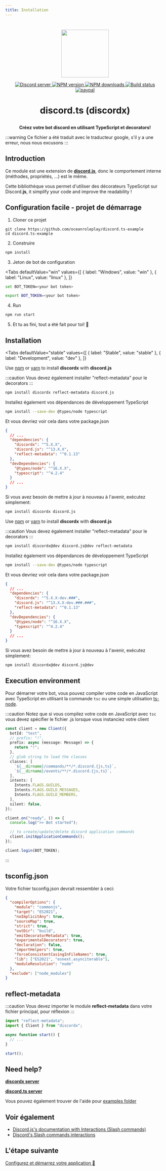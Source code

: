 ```yaml
---
title: Installation
---
```


#

<div>
  <p align="center">
    <img src="https://i.imgur.com/kSLOEIF.png" width="150px" />
  </p>
  <p align="center">
    <a href="https://discord.gg/yHQY9fexH9" class="badge">
      <img
        src="https://img.shields.io/discord/874802018361950248?color=5865F2&logo=discord&logoColor=white"
        alt="Discord server"
      />
    </a>
    <a href="https://www.npmjs.com/package/discordx" class="badge">
      <img
        src="https://img.shields.io/npm/v/discordx.svg?maxAge=3600"
        alt="NPM version"
      />
    </a>
    <a href="https://www.npmjs.com/package/discordx" class="badge">
      <img
        src="https://img.shields.io/npm/dt/discordx.svg?maxAge=3600"
        alt="NPM downloads"
      />
    </a>
    <a href="https://github.com/oceanroleplay/discord.ts/actions" class="badge">
      <img
        src="https://github.com/oceanroleplay/discord.ts/workflows/Build/badge.svg"
        alt="Build status"
      />
    </a>
    <a href="https://www.paypal.me/vijayxmeena" class="badge">
      <img
        src="https://img.shields.io/badge/donate-paypal-F96854.svg"
        alt="paypal"
      />
    </a>
  </p>
  <h1>
    <p align="center">discord.ts (discordx)</p>
  </h1>
  <p align="center">
    <b> Créez votre bot discord en utilisant TypeScript et decorators! </b>
  </p>
</div>

:::warning
Ce fichier a été traduit avec le traducteur google, s'il y a une erreur, nous nous excusons
:::

## Introduction

Ce module est une extension de **[discord.js](https://discord.js.org)**, donc le comportement interne (méthodes, propriétés, ...) est le même.

Cette bibliothèque vous permet d'utiliser des décorateurs TypeScript sur Discord.**js**, it simplify your code and improve the readability !

## Configuration facile - projet de démarrage

1. Cloner ce projet

```
git clone https://github.com/oceanroleplay/discord.ts-example
cd discord.ts-example
```

2. Construire

```bash npm2yarn
npm install
```

3. Jeton de bot de configuration

<Tabs
  defaultValue="win"
  values={[
    { label: "Windows", value: "win" },
    { label: "Linux", value: "linux" },
  ]}
>
<TabItem value="win">

```bash
set BOT_TOKEN=<your bot token>
```

</TabItem>

<TabItem value="linux">

```bash
export BOT_TOKEN=<your bot token>
```

</TabItem>
</Tabs>

4. Run

```bash npm2yarn
npm run start
```

5. Et tu as fini, tout a été fait pour toi! 🚀

## Installation

<Tabs
  defaultValue="stable"
  values={[
    { label: "Stable", value: "stable" },
    { label: "Development", value: "dev" },
  ]}
>
<TabItem value="stable">

Use [npm](https://www.npmjs.com/package/discordx) or [yarn](https://yarnpkg.com/package/discordx) to install **discordx** with **discord.js**

:::caution
Vous devez également installer "reflect-metadata" pour le decorators
:::

```bash npm2yarn
npm install discordx reflect-metadata discord.js
```

Installez également vos dépendances de développement TypeScript

```bash npm2yarn
npm install --save-dev @types/node typescript
```

Et vous devriez voir cela dans votre package.json

```json title="package.json"
{
  // ...
  "dependencies": {
    "discordx": "^5.X.X",
    "discord.js": "^13.X.X",
    "reflect-metadata": "^0.1.13"
  },
  "devDependencies": {
    "@types/node": "^16.X.X",
    "typescript": "^4.2.4"
  }
  // ...
}
```

Si vous avez besoin de mettre à jour à nouveau à l'avenir, exécutez simplement:

```bash npm2yarn
npm install discordx discord.js
```

</TabItem>

<TabItem value="dev">

Use [npm](https://www.npmjs.com/package/discordx) or [yarn](https://yarnpkg.com/package/discordx) to install **discordx** with **discord.js**

:::caution
Vous devez également installer "reflect-metadata" pour le decorators
:::

```bash npm2yarn
npm install discordx@dev discord.js@dev reflect-metadata
```

Installez également vos dépendances de développement TypeScript

```bash npm2yarn
npm install --save-dev @types/node typescript
```

Et vous devriez voir cela dans votre package.json

```json title="package.json"
{
  // ...
  "dependencies": {
    "discordx": "^5.X.X-dev.###",
    "discord.js": "^13.X.X-dev.###.###",
    "reflect-metadata": "^0.1.13"
  },
  "devDependencies": {
    "@types/node": "^16.X.X",
    "typescript": "^4.2.4"
  }
  // ...
}
```

Si vous avez besoin de mettre à jour à nouveau à l'avenir, exécutez simplement:

```bash npm2yarn
npm install discordx@dev discord.js@dev
```

</TabItem>
</Tabs>

## Execution environment

Pour démarrer votre bot, vous pouvez compiler votre code en JavaScript avec TypeScript en utilisant la commande `tsc` ou une simple utilisation [ts-node](https://www.npmjs.com/package/ts-node).

:::caution
Notez que si vous compilez votre code en JavaScript avec `tsc` vous devez spécifier le fichier .js lorsque vous instanciez votre client

```ts
const client = new Client({
  botId: "test",
  // prefix: "!",
  prefix: async (message: Message) => {
    return "!";
  },
  // glob string to load the classes
  classes: [
    `${__dirname}/commands/**/*.discord.{js,ts}`,
    `${__dirname}/events/**/*.discord.{js,ts}`,
  ],
  intents: [
    Intents.FLAGS.GUILDS,
    Intents.FLAGS.GUILD_MESSAGES,
    Intents.FLAGS.GUILD_MEMBERS,
  ],
  silent: false,
});

client.on("ready", () => {
  console.log(">> Bot started");

  // to create/update/delete discord application commands
  client.initApplicationCommands();
});

client.login(BOT_TOKEN);
```

:::

## tsconfig.json

Votre fichier tsconfig.json devrait ressembler à ceci:

```json title="tsconfig.json"
{
  "compilerOptions": {
    "module": "commonjs",
    "target": "ES2021",
    "noImplicitAny": true,
    "sourceMap": true,
    "strict": true,
    "outDir": "build",
    "emitDecoratorMetadata": true,
    "experimentalDecorators": true,
    "declaration": false,
    "importHelpers": true,
    "forceConsistentCasingInFileNames": true,
    "lib": ["ES2021", "esnext.asynciterable"],
    "moduleResolution": "node"
  },
  "exclude": ["node_modules"]
}
```

## reflect-metadata

:::caution
Vous devez importer le module **reflect-metadata** dans votre fichier principal, pour réflexion
:::

```ts
import "reflect-metadata";
import { Client } from "discordx";

async function start() {
  // ...
}

start();
```

## Need help?

**[discordx server](https://discord.gg/yHQY9fexH9)**

**[discord.ts server](https://discord.gg/VDjwu8E)**

Vous pouvez également trouver de l'aide pour [examples folder](https://github.com/oceanroleplay/discord.ts/tree/main/examples)

## Voir également

- [Discord.js's documentation with Interactions (Slash commands)](https://discord.js.org/#/docs/main/master/general/welcome)
- [Discord's Slash commands interactions](https://discord.com/developers/docs/interactions/slash-commands)

## L'étape suivante

[Configurez et démarrez votre application 🚀](/docs/general/client)
